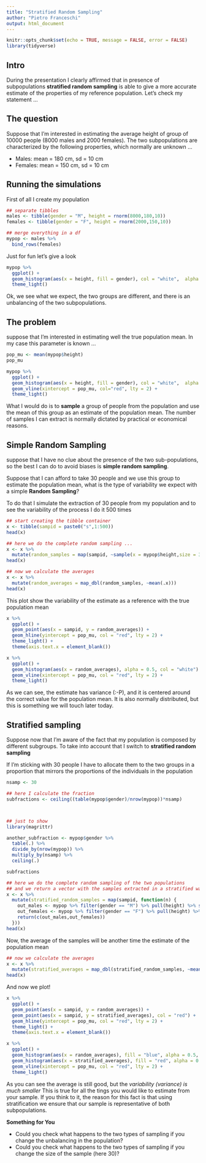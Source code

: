 ```yaml
---
title: "Stratified Random Sampling"
author: "Pietro Franceschi"
output: html_document
---
```


```r
knitr::opts_chunk$set(echo = TRUE, message = FALSE, error = FALSE)
library(tidyverse)
```


## Intro

During the presentation I clearly affirmed that in presence of subpopulations **stratified random sampling** is able to give a more accurate estimate of the properties of my reference population. Let's check my statement ...


## The question
Suppose that I'm interested in estimating the average height of group of 10000 people (8000 males and 2000 females). The two subpopulations are characterized by the following properties, which normally are unknown ...

* Males: mean = 180 cm, sd = 10 cm
* Females: mean = 150 cm, sd = 10 cm

## Running the simulations

First of all I create my population

```r
## separate tibbles
males <- tibble(gender = "M", height = rnorm(8000,180,10))
females <- tibble(gender = "F", height = rnorm(2000,150,10))

## merge everything in a df
mypop <- males %>% 
  bind_rows(females)
```


Just for fun let's give a look 

```r
mypop %>% 
  ggplot() + 
  geom_histogram(aes(x = height, fill = gender), col = "white",  alpha = 0.4, position = "identity")  +
  theme_light()
```

Ok, we see what we expect, the two groups are different, and there is an unbalancing of the two subpopulations.




## The problem

suppose that I'm interested in estimating well the true population mean. In my case this parameter is known ...

```r
pop_mu <- mean(mypop$height)
pop_mu
```

```r
mypop %>% 
  ggplot() + 
  geom_histogram(aes(x = height, fill = gender), col = "white",  alpha = 0.6, position = "identity") + 
  geom_vline(xintercept = pop_mu, col="red", lty = 2) + 
  theme_light()
```

What I would do is to **sample** a group of people from the population and use the mean of this group as an estimate of the population mean. The number of samples I can extract is normally dictated by practical or economical reasons.


## Simple Random Sampling
suppose that I have no clue about the presence of the two sub-populations, so the best I can do to avoid biases is **simple random sampling**.

Suppose that I can afford to take 30 people and we use this group to estimate the population mean, what is the type of variability we expect with a simple **Random Sampling**?

To do that I simulate the extraction of 30 people from my population and to see the variability of the process I do it 500 times

```r
## start creating the tibble container
x <- tibble(sampid = paste0("s",1:500))
head(x)
```

```r
## here we do the complete random sampling ...
x <- x %>% 
  mutate(random_samples = map(sampid, ~sample(x = mypop$height,size = 30)))
head(x)
```


```r
## now we calculate the averages
x <- x %>% 
  mutate(random_averages = map_dbl(random_samples, ~mean(.x)))
head(x)
```

This plot show the variability of the estimate as a reference with the true population mean

```r
x %>% 
  ggplot() + 
  geom_point(aes(x = sampid, y = random_averages)) + 
  geom_hline(yintercept = pop_mu, col = "red", lty = 2) + 
  theme_light() + 
  theme(axis.text.x = element_blank())
```


```r
x %>% 
  ggplot() + 
  geom_histogram(aes(x = random_averages), alpha = 0.5, col = "white") + 
  geom_vline(xintercept = pop_mu, col = "red", lty = 2) + 
  theme_light()
```


As we can see, the estimate has variance (:-P), and it is centered around the correct value for the population mean. It is also normally distributed, but this is something we will touch later today.

## Stratified sampling

Suppose now that I'm aware of the fact that my population is composed by different subgroups. To take into account that I switch to **stratified random sampling**


If I'm sticking with 30 people I have to allocate them to the two groups in a proportion that mirrors the proportions of the individuals in the population

```r
nsamp <- 30

## here I calculate the fraction
subfractions <- ceiling((table(mypop$gender)/nrow(mypop))*nsamp)



## just to show
library(magrittr)

another_subfraction <- mypop$gender %>% 
  table(.) %>% 
  divide_by(nrow(mypop)) %>% 
  multiply_by(nsamp) %>% 
  ceiling(.)

subfractions
```


```r
## here we do the complete random sampling of the two populations
## and we return a vector with the samples extracted in a stratified way
x <- x %>% 
  mutate(stratified_random_samples = map(sampid, function(n) {
    out_males <- mypop %>% filter(gender == "M") %>% pull(height) %>% sample(.,subfractions["M"])
    out_females <- mypop %>% filter(gender == "F") %>% pull(height) %>% sample(.,subfractions["F"])
    return(c(out_males,out_females))
  }))
head(x)
```

Now, the average of the samples will be another time the estimate of the population mean

```r
## now we calculate the averages
x <- x %>% 
  mutate(stratified_averages = map_dbl(stratified_random_samples, ~mean(.x)))
head(x)
```

And now we plot!

```r
x %>% 
  ggplot() + 
  geom_point(aes(x = sampid, y = random_averages)) + 
  geom_point(aes(x = sampid, y = stratified_averages), col = "red") + 
  geom_hline(yintercept = pop_mu, col = "red", lty = 2) + 
  theme_light() + 
  theme(axis.text.x = element_blank())
```

```r
x %>% 
  ggplot() + 
  geom_histogram(aes(x = random_averages), fill = "blue", alpha = 0.5, col = "white") + 
  geom_histogram(aes(x = stratified_averages), fill = "red", alpha = 0.5, col = "white") + 
  geom_vline(xintercept = pop_mu, col = "red", lty = 2) + 
  theme_light()
```


As you can see the average is still good, but the _variability (variance) is much smaller_
This is true for all the tings you would like to estimate from your sample. If you think to it, the reason for this fact is that using stratification we ensure that our sample is representative of both subpopulations.

**Something for You**

* Could you check what happens to the two types of sampling if you change the unbalancing in the population? 
* Could you check what happens to the two types of sampling if you change the size of the sample (here 30)?





